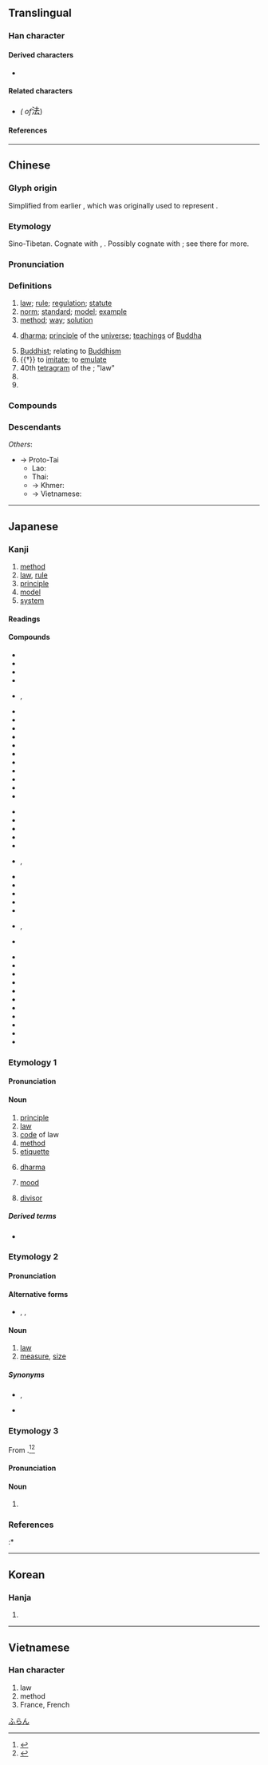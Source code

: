 {{also|𝌭}}
{{character info/new}}
==Translingual==
{{stroke order|strokes=8}}
{{stroke order|type=animate}}

===Han character===
{{Han char|rn=85|rad=水|as=05|sn=8|four=34131|canj=EGI|ids=⿰氵去}}

====Derived characters====
* {{l|mul|[[𠵽]], [[𭡚]], [[𦝌]], [[琺]], [[鍅]], [[𪶏]], [[𭱇]], [[𬈅]], [[𧇦]], [[𭓼]], [[𦲾]], [[𪾁]], [[𪴹]], [[䦢]], [[𬰂]], [[𢌇]], [[𦝎]], [[𤀢]], [[𪫚]], [[𠎢]]}}

====Related characters====
* {{l|mul|[[灋]]}} ''({{w|Variant Chinese character|Variant}} {{w|Traditional Chinese|traditional form}} of ''<big>法</big>)

====References====
{{Han ref|kx=0616.110|dkj=17290|dj=1010.020|hdz=31579.040|uh=6CD5}}

----

==Chinese==
{{zh-forms|alt=㳒,灋,𢌇,佱,𣳴}}

===Glyph origin===
{{Han etym}}
Simplified from earlier {{zh-l|*灋}}, which was originally used to represent {{och-l|廢|to cast aside; to abrogate}}.

===Etymology===
Sino-Tibetan. Cognate with {{cog|bo|བབས||shape, form, appearance}}, {{m|bo|དབྱིབས||shape, form, figure}}. Possibly cognate with {{och-l|凡|all, general, every; pattern, general rule}}; see there for more.

===Pronunciation===
{{zh-pron
|m=fǎ,fā,fá,fà
|m_note=fǎ - normal pronunciation; fā - used in some colloquial words (e.g. {{zh-l|*法兒|method}} in {{zh-l|[[沒]][[法兒]]}} and {{zh-l|[[想]][[個]][[法兒]]}}); fá - used in {{zh-l|*法子|method}} and {{zh-l|*法兒|method}}; fà - common Taiwan variant in {{zh-l|*法國|France}}
|m-s=
|c=faat3
|c-t=
|g=
|h=pfs=fap;gd=fab5
|j=
|mb=huă
|md=huák
|mn=hoat
|mn-t=huab4
|w=4faq
|x=
|mc=y
|oc=y
|cat=n,a,v,pn
}}

===Definitions===
{{zh-hanzi}}

# [[law]]; [[rule]]; [[regulation]]; [[statute]]
# [[norm]]; [[standard]]; [[model]]; [[example]]
# [[method]]; [[way]]; [[solution]]
# {{lb|zh|Buddhism}} [[dharma]]; [[principle]] of the [[universe]]; [[teaching]]s of [[Buddha]]
#: {{zh-x|末 法 時期|Dharma-ending age}}
# [[Buddhist]]; relating to [[Buddhism]]
# {{†}} to [[imitate]]; to [[emulate]]
# 40th [[tetragram]] of the {{w|Taixuanjing}}; "law"
# {{zh-short|*法國|France; French}}
# {{surname|lang=zh}}

===Compounds===
{{zh-der|hide_pron=1|一般法|七字法|七滅諍法|三尺法|三角法|不法|世法|丙字法|中法|主法|乘法|二分法|二進法|代田法|以身試法|伏法|佛法|作法|依法|保定法|保甲法|保險法|保馬法|倒置法|做法|傳法|優選法|八法|公平法|公法|六法|兵法|冷敷法|冷藏法|出版法|刀法|分析法|切分法|切接法|刑法|別法|別無他法|割接法|劈接法|劍法|加法|努庫阿洛法|勞基法|十二進法|十進法|反證法|取法|古法|句法|司法|司馬法|吃法|合法|名法|唱法|商標法|商法|單利法|單法貨制|單行法|單音奏法|國內法|國安法|國旗法|國法|國籍法|國際法|土地法|土法|土笵法|坐法|執法|基本法|壓條法|大圓滿法|大大法法|大學法|大法|如法泡製|如法炮製|妖法|妙法|子法|守法|宗法|官法|家法|實驗法|寫法|寬刑省法|專利法|層壓法|層積法|屬人法|屬地法|峭法|峻法|嵌埋法|工廠法|差法|差異法|布法羅|師法|常態法|常法|幻法|廣法大秤|弄法|引渡法|弘法|強行法|律法|得法|從法|心法|急救法|惜墨法|惡法|想法|憲法|懸法|懺法|成法|戒嚴法|戒法|戰法|戲法|戶籍法|手法|打法|打診法|技法|招法|拳法|拼法|持法|指法|挑花法|捨身求法|提法|摩擦法|撥蠟法|撥鐙法|操法|擬人法|攤平法|政法|效法|敕法|敗法亂紀|教學法|教法|數法|文法|新法|方法|於法無據|明法|普法|普通法|曆法|書法|會計法|服法|末法|枉法|森林法|楷法|槍法|標音法|檢字法|欺公罔法|止血法|正字法|正法|正音法|步法|歷法|歸納法|歸謬法|母法|民法|氮化法|水耕法|沒了法|沒法|法事|法人|法令|法例|法侶|法傚|法像|法償貨幣|法兄|法典|法冠|法出多門|法利賽人|法制|法則|法劍|法力|法務|法化|法印|法句經|法司|法名|法吏|法商|法喜|法器|法國|法坐|法執|法堂|法場|法壇|法外|法天象地|法子|法學|法守|法官|法定|法宮|法家|法寶|法尺|法岸|法帖|法師|法幣|法度|法座|法庫|法庭|法式|法律|法徒|法性|法意|法戒|法拉|法拍屋|法政|法教|法文|法新|法施|法旨|法曲|法書|法曹|法會|法服|法案|法條|法棍|法槌|法橋|法權|法水|法治|法海|法源|法燈|法物|法獄治罪|法王|法理|法環|法界|法盲|法相|法眼|法碼|法礪|法禁|法科|法程|法稱|法筵|法算|法籍|法籙|法系|法紀|法統|法經|法網|法線|法緣|法繩|法繪|法老|法臺|法舟|法航|法船|法苑珠林|法華三昧|法華器|法華宗|法華文句|法華玄義|法華經|法藏|法蘭克福|法蘭絨|法號|法融|法螺|法術|法衣|法製|法西斯|法規|法言|法語|法警|法象|法身|法軍|法輪|法辦|法郎|法部|法酒|法醫|法鈴|法門|法院|法集|法雨|法雲|法順|法馬|法駕|法鼓|活法|派生法|海上法|海法|消保法|淨值法|混汞法|減法|滷法|滾奏法|漸進法|潛盾工法|激將法|灸法|為法自弊|無法|煮法|煩法|熔接法|蒸餾法|熨法|犯法|狩獵法|王法|玩法|現行法|理法|環法|用法|畫法|療法|發聲法|白法|百分法|百法|皴法|盤灌法|盲法|相印法|相法|看法|礦業法|祕法|祖法|票據法|禮法|萬法唯識|私法|稅法|程序法|立法|竺法|筆法|算法|箭法|篩法|約法|經法|線描法|緣法|繩之以法|繼承法|習慣法|胚培養法|腕法|腿法|舞文巧法|芽接法|英法|茶法|著作權法|著法|蔀法|藐法|藥法|補法|複利法|西法|觀察法|解法|言出法隨|記法|訪問法|設法|訴訟法|詞法|詩法|誇張法|語法|說法|論法|諡法|講法|護法|讀法|變法|貪贓壞法|賣法|賭法|走臘法|跑法|身法|軍法|輸入法|辦法|辯證法|逾法|道法|違法|違警罰法|遮眼法|選罷法|邪法|部分法|配分法|針法|鋁熱法|鐵法|長法|門法|陣法|除法|陰影法|陶笵法|障眼法|雅法|電擊法|電檢法|青苗法|非法|章法|類同法|風流調法|食法|骨法|骫法|體法|鬥法|魔法|鹽法|大法螺|司法權|公法人|印度法系|地方法院|國際法人|少年法庭|南宗畫法|北宗畫法|嚴刑峻法|司法院|最高法院|國際私法|執法如山|大法小廉|依法炮製|剛性憲法|大陸法系|司法行政|劫法場|作法自斃|二名法|兩稅法|吹法螺|公司法|合法化|三法司|受賕枉法|做法子|三藏法師|三權憲法|想法子|想方設法|內家拳法|實體法|天心正法|交通法庭|司法官|徇情枉法|司法警察|司法獨立|建築法規|八法頌|帽子戲法|大法師|六法全書|國際公法|勞工立法|執法不阿|五權憲法|國際法庭|小廉大法|家事法庭|官法如爐|中法戰爭|心理療法|孫子兵法|威瑪憲法|不成文法|妖術邪法|好法子|奉公執法|公斷法院|就地正法|大法官|大吹法螺|國際法院|仁昭法外|土法煉鋼|尿療法|四法界|不犯王法|三法印|委任立法|單拼法|不法行為|刑法學|三階佛法|太公兵法|司法機關|化學療法|不法之徒|分身法|兵法家|奉公守法|單行法規|勞工法庭|五位百法|中立法規|不二法門|目無法紀|普法宗|法力無邊|目無王法|死法子|法國菜|法律漏洞|法相宗|法書要錄|水療法|法外施恩|法律審|構詞法|法源寺|現身說法|法定認領|沒辦法|法新社|法律學|正法眼藏|法定血親|社會立法|法家拂士|成文法|權利法案|民俗療法|法網難逃|投影畫法|法度嚴明|柔性憲法|法堂疏|春秋筆法|普法戰爭|發音方法|沒法沒天|特別法|新法算書|戰犯法庭|法定程序|法務部|明法審令|法外行凶|租借法案|科學方法|法性宗|甘露法雨|指數法則|治外法權|知法犯法|海商法|睡眠療法|演算法則|法術無邊|法制局|戊戌變法|法醫學|特別刑法|法外施仁|成文憲法|無法無天|犯法違理|牽引療法|營造法式|沒法子|無法可施|直接立法|摩西律法|法定代理|法定人數|法眼宗|法律行為|法門寺|法理學|法海和尚|法定空地|法國號|治安法庭|氣功療法|沒王法|永字八法|法場換子|撮戲法|毫無章法|正身明法|正法直度|神術妙法|東山法門|書法家|麻衣相法|變盡方法|違法亂紀|貪贓枉法|非法性|觀音法會|聯邦憲法|芳香療法|羅馬法典|立法機關|財團法人|講經說法|食物療法|點描畫法|變法兒|變戲法|談經說法|高等法院|馬奴法典|行政法|飲食療法|陽光法案|軍法從事|墨守成法|難逃法網|統計方法|過贓犯法|立法院|革命法庭|魘魔法|護法戰爭|隆刑峻法|立法委員|行政法院|鹽法道|茅山道法|立法程序|非法行為|背理法|自有辦法|老法子|立法權|閨門禮法|舞文枉法|連記法|美聲唱法|軍法審判|透視畫法|非法行事|行政立法|軍法警察|軍事法庭|血清療法|醫門法律|行政司法|逍遙法外|英法聯軍|非法勾當|舞文弄法|約法三章|聖法}}

===Descendants===
{{CJKV||ほう|법|pháp}}
''Others'':
* → Proto-Tai
** Lao: {{l|lo|ແບບ||form; model, standard, example; method; style, manner; brand, type}}
** Thai: {{l|th|แบบ||kind; design, pattern; style; type; model}}
** → Khmer: {{l|km|បែប||kind, sort, model, type; style, form, shape; aspect; method, way, situation, condition}}
** → Vietnamese: {{l|vi|phép||rule, custom, usage, method; permission, authorisation; magical power}}

----

==Japanese==

===Kanji===
{{ja-kanji|grade=4|rs=水05}}

# [[method]]
# [[law]], [[rule]]
# [[principle]]
# [[model]]
# [[system]]

====Readings====
{{ja-readings
|goon=ほう<ほふ
|kanon=ほう<はふ
|kanyoon=は.っ<はふ, ほっ<ほふ
|kun=おきて-, のっと-る, のり-
|nanori=かず, つね, はかる
}}

====Compounds====
{{top3}}
* {{ja-r|永字八法|えいじ はっぽう|the [[w:Eight Principles of Yong|Eight Principles of Yong]]}}
* {{ja-r|法号|ほうごう|gloss=a [[dharma]] [[name]]}}
* {{ja-r|法案|ほうあん}}
* {{ja-r|法印|ほういん}}
* {{ja-r|法衣|ほうえ}}, {{ja-r|法衣|ほうい}}
* {{ja-r|法医学|ほういがく}}
* {{ja-r|法王|ほうおう}}
* {{ja-r|法皇|ほうおう}}
* {{ja-r|法外|ほうがい}}
* {{ja-r|法学|ほうがく}}
* {{ja-r|法規|ほうき}}
* {{ja-r|法事|ほうじ}}
* {{ja-r|法術|ほうじゅつ}}
* {{ja-r|法人|ほうじん}}
* {{ja-r|法則|ほうそく}}
* {{ja-r|法定|ほうてい}}
{{mid3}}
* {{ja-r|法廷|ほうてい}}
* {{ja-r|法典|ほうてん}}
* {{ja-r|法度|はっと}}
* {{ja-r|法要|ほうよう}}
* {{ja-r|法螺|ほら}}
* {{ja-r|法力|ほうりき}}, {{ja-r|法力|ほうりょく}}
* {{ja-r|法律|ほうりつ}}
* {{ja-r|法輪|ほうりん}}
* {{ja-r|加法|かほう}}
* {{ja-r|家法|かほう}}
* {{ja-r|減法|げんぽう}}
* {{ja-r|憲法|けんぽう}}, {{ja-r|憲法|けんぼう}}
* {{ja-r|刑法|けいほう}}
{{mid3}}
* {{ja-r|公法|こうほう}}
* {{ja-r|国法|こくほう}}
* {{ja-r|国際法|こくさいほう}}
* {{ja-r|司法|しほう}}
* {{ja-r|私法|しほう}}
* {{ja-r|除法|じょほう}}
* {{ja-r|商法|しょうほう}}
* {{ja-r|乗法|じょうほう}}
* {{ja-r|定法|じょうほう}}
* {{ja-r|民法|みんぽう}}
* {{ja-r|寸法|すんぽう|gloss=[[dimension]], [[size]]}}
{{bottom}}

===Etymology 1===
{{wikipedia|lang=ja}}
{{ja-kanjitab|ほう|yomi=o}}
{{der|ja|ltc|法|sort=ほう}}

====Pronunciation====
{{ja-pron|yomi=o|ほう|acc=0|acc_ref=DJR,NHK}}

====Noun====
{{ja-noun|ほう|hhira=はふ}}

# [[principle]]
# [[law]]
# [[code]] of law
# [[method]]
# [[etiquette]]
# {{lb|ja|Buddhism|sort=ほう}} [[dharma]]
# {{lb|ja|grammar|sort=ほう}} [[mood]]
# {{lb|ja|mathematics|sort=ほう}} [[divisor]]

=====Derived terms=====
* {{ja-r|方法|ほうほう|[[way]], [[method]], [[manner]]}}

===Etymology 2===
{{ja-kanjitab|のり|yomi=k}}

====Pronunciation====
{{ja-pron|yomi=k|のり|acc=2|acc_ref=DJR,NHK}}

====Alternative forms====
* {{ja-l|規}}, {{ja-l|則}}, {{ja-l|矩}}

====Noun====
{{ja-noun|のり}}

# [[law]]
# [[measure]], [[size]]
#: {{ja-usex|内'''法'''|うち '''のり'''|inner '''size'''}}

=====Synonyms=====
* {{sense|law}} {{ja-r|法規|ほうき}}, {{ja-r|法律|ほうりつ}}
* {{sense|measure}} {{ja-r|寸法|すんぽう}}

===Etymology 3===
{{ja-kanjitab|ふらん|yomi=irr}}
From {{der|ja|fr|franc|sort=ふらん}}.<ref name="DJR">{{R:Daijirin}}</ref><ref name="KDJ">{{R:Kokugo Dai Jiten}}</ref>

====Pronunciation====
{{ja-pron|yomi=irr|フラン|acc=1|acc_ref=DJR,NHK}}

====Noun====
{{ja-noun|フラン}}

# {{alternative spelling of|フラン|lang=ja}}

===References===
<references/>
:* {{R:Shogakukan}}

[[Category:ja:Currency|ふらん]]

----

==Korean==

===Hanja===
{{ko-hanja|hangeul=[[법]]|eumhun=|rv=beop|mr=pŏp|y=pep}}

# {{defn|lang=ko|sort=水05}}

----

==Vietnamese==

===Han character===
{{vi-hantu|[[pháp]], [[phấp]], [[phép]], [[phăm]], [[phắp]]|rs=水05}}

# law
# method
# France, French
